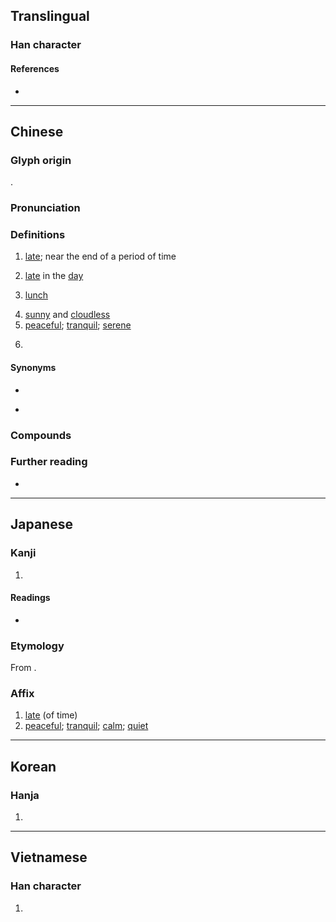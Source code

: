 {{character info}}
==Translingual==

===Han character===
{{Han char|rn=72|rad=日|as=06|sn=10|four=60404|canj=AJV|ids=⿱日安}}

====References====
* {{Han ref|kx=0495.150|dkj=13914|dj=0860.200|hdz=21509.070|uh=664F|ud=26191|bh=AECB|bd=44747}}

----

==Chinese==
{{zh-forms}}

===Glyph origin===
{{Han etym}}
{{Han compound|日|安|ls=psc|c1=s|c2=p}}.

===Pronunciation===
{{zh-pron
|m=yàn
|m-s=ngan4
|c=aan3,ngaan3
|mn=òaⁿ/àn
|mn_note=òaⁿ - vernacular; àn - literary
|mn-t=uan3/ang3
|mn-t_note=uan3 - vernacular (late); ang3 - literary
|h=pfs=yen
|x=ngan4
|mc=y
|oc=y
|ma=
|cat=a,c:n,pn
}}

===Definitions===
{{zh-hanzi}}

# [[late]]; near the end of a period of time
#: {{zh-x|晏起|to get up '''late'''}}
# [[late]] in the [[day]]
#: {{zh-x|晏晝|[[afternoon]]|C}}
#: {{zh-x|放工 嗰時 好 塞{sak1}車，搞到 好 晏 先 返 到{dou3-2} 屋企{kei5-2}。|The traffic was quite bad when I left work, so I got home really '''late'''.|C}}
#: {{zh-x|天氣 報告 話 今日 晏 啲 會 落雨 喎{wo5}。|The weather forecast said it'll rain '''later''' today.|C}}
# {{lb|zh|Cantonese}} [[lunch]] {{zh-mw|餐}}
#: {{zh-x|食晏|to have '''lunch'''|C}}
# [[sunny]] and [[cloudless]]
# [[peaceful]]; [[tranquil]]; [[serene]]
#: {{zh-x|河清.海晏|the (Yellow) River is clear and the sea is '''calm'''; the world is peaceful and prosperous}}
# {{surname|zh}}

====Synonyms====
* {{sense|late}}
{{zh-dial|晚}}
* {{sense|lunch}}
{{zh-dial|午餐}}

===Compounds===
{{zh-der|宮車晏駕|晏御揚揚|日晏|晏然|晏子|晏駕|河清海晏|晏寢|晏開之警|晏子春秋|晏晏|晏歇|晏起|晏朝|海晏河清|晏燈|晏如|歲晏|晏裘|管晏|茶遲飯晏|言笑晏晏}}

===Further reading===
* {{thcwd|6096}}

----

==Japanese==

===Kanji===
{{ja-kanji|grade=|rs=日06}}

# {{rfdef|ja|sort=日06}}

====Readings====
* {{ja-readings|on=[[あん]] (an)|kun=[[おそい]] (osoi)}}

===Etymology===
{{ja-kanjitab|あん|yomi=o}}
From {{der|ja|ltc|sort=あん|-}} {{ltc-l|晏}}.

===Affix===
{{ja-pos|affix|あん}}

# [[late]] (of time)
# [[peaceful]]; [[tranquil]]; [[calm]]; [[quiet]]

----

==Korean==

===Hanja===
{{ko-hanja|hangeul=안|eumhun=|rv=an|mr=an|y=an}}

# {{rfdef|ko|sort=日06}}

----

==Vietnamese==

===Han character===
{{vi-readings|reading=yến|rs=日06}}

# {{rfdef|vi|sort=日06}}